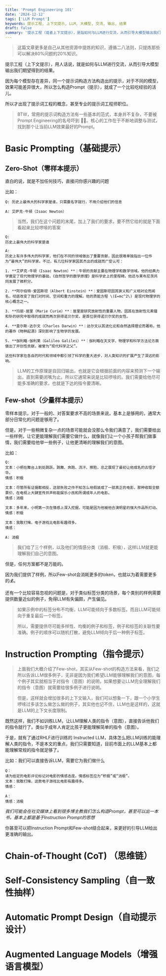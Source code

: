 ```yaml
---
title: 'Prompt Engineering 101'
date: '2024-12-12'
tags: ['LLM Prompt']
keywords: 提示工程, 上下文提示, LLM, 大模型, 交流, 输出, 结果
draft: false
summary: '提示工程（或者上下文提示），是指如何与LLM进行交流，从而引导大模型输出我们期望得到的结果'
---
```


> 这篇文章更多是自己从其他资源中提炼的知识，遵循二八法则，只提炼那些可以解决80%问题的20%知识。


提示工程（上下文提示），用人话说，就是如何与LLM进行交流，从而引导大模型输出我们期望得到的结果。

因为每个模型存在差异，同一个提示词构造方法构造出的提示，对于不同的模型，效果可能差异很大，所以怎么构造Prompt（提示），就成了一个比较吃经验的活儿。

所以才出现了提示词工程的概念，甚至专业的提示词工程师职位。

> BTW，常用的提示词构造方法有一些基本的范式，本身并不复杂，不要被Prompt Engineering的名号吓到 🤷‍♂️。核心的工作在于不断地调整与测试，找到那个让当前LLM效果最好的Prompt。

# Basic Prompting（基础提示）

## Zero-Shot（零样本提示）

直白的说，就是不加任何技巧，直接问你感兴趣的问题

比如：
```
Q: 历史上最伟大的科学家是谁，只需要名字就行，不用介绍他们的信息

A: 艾萨克·牛顿（Isaac Newton）
```

> 当然，我们在这个问题的末尾，加上了我们的要求，要不然它给的就是下面看起来比较啰嗦的答案

```
Q: 
历史上最伟大的科学家是谁

A: 
历史上有许多伟大的科学家，他们在不同的领域做出了重要贡献，因此很难单独指出一位作为“最伟大”的科学家。不过，有几位科学家因其杰出的成就而广受认可：

1. **艾萨克·牛顿（Isaac Newton）**：牛顿的贡献主要在物理学和数学领域。他的经典力学奠定了现代物理学的基础，《自然哲学的数学原理》是科学史上的里程碑。他还与莱布尼茨共同发展了微积分。

2. **阿尔伯特·爱因斯坦（Albert Einstein）**：爱因斯坦因其狭义和广义相对论而闻名，彻底改变了我们对时间、空间和重力的理解。他的质能方程 \(E=mc^2\) 是现代物理学的核心概念之一。

3. **玛丽·居里（Marie Curie）**：居里是研究放射性的重要人物，因其在放射性元素镭和钋的研究中取得的成就而两次获得诺贝尔奖，是首位获得诺贝尔奖的女性。

4. **查尔斯·达尔文（Charles Darwin）**：达尔文以其进化论和自然选择理论而著称，他的著作《物种起源》深刻影响了生物学的发展。

5. **伽利略·伽利莱（Galileo Galilei）**：伽利略在天文学、物理学和科学方法论方面做出了开创性贡献，被誉为“现代科学之父”。

这些科学家在各自的时代和领域中都引领了科学的重大进步，对人类知识的扩展产生了深远的影响。
```

> LLM的工作原理是自回归输出，也就是它会根据前面的内容来预测下一个输出，直到需要闭嘴为止。所以它通常来说是比较啰嗦的。我们需要给他尽可能多准确的要求，也就是下达的指令要清晰。

## Few-shot（少量样本提示）

零样本提示，对于一般的、对答案要求不高的场景来说，基本上是够用的，通常大部分日常化的问题是够用了。

但是，对于一些稍微复杂一点的场景可能就会没那么令我们满意了，我们需要给出一些样例，让它更能理解我们需要它做什么，就像我们让一个小孩子帮我们做事情，我们需要给他举一些例子，让他更清晰的理解我们的意图。

比如：
```
Q: 
文本：小明在舞台上到处跳跃，跳舞、奔跑、流汗、擦脸，总之展现了最初让他成名的古怪才华。 
情感：积极

文本：尽管所有证据都相反，这部失败之作不知怎么地假装成了一部真正的电影，那种收取全额票价、在电视上大肆宣传并声称能娱乐小孩和所谓成年人的电影。 
情感：消极

文本：多年来，小明第一次在情感上深入挖掘，可能是因为他被他合演明星的强大作品所打动。 
情感：积极

文本：我敢打赌，电子游戏比电影有趣得多。 
情感：

A: 消极

```

>  我们给了三个样例，以及他们的情感分类（消极、积极），这样LLM就更能理解我们自己的意图。

但是，任何方案都不是万能的。

因为我们提供了样例，所以Few-shot会消耗更多的token，也就以为着需要更多的💰。

还有一个比较容易忽视的问题是，对于类似标签分类的场景，每个类别的样例需要提供数量近似的例子，免得LLM有失偏颇，产生偏见。

> 如果示例中的标签分布不均衡，LLM可能倾向于多数标签。而且LLM可能倾向于重复最后一个标签。
> 
> 所以，需要提供尽可能多样性、均衡的例子和标签，例子和标签的关联性要准确。例子的顺序可以随机打散，避免LLM倾向于后一种例子标签。


# Instruction Prompting（指令提示）

> 上面我们大概介绍了Few-shot，其实从Few-shot的构造方法来看，我们之所以告诉LLM很多例子，无非是因为我们希望LLM能够理解我们的意图，每个例子其实就相当于对指令（意图）的说明，如果想要让LLM完全理解我们的指令（意图）就需要给很多例子进行说明。
> 
> 但是，这样就会增加很多的上下文输入，我们可以想象一下，跟一个小学生啰嗦过多该怎么做怎么做的例子，其实他也记不住，LLM也是这样的，这就是LLM的上下文长度限制。

既然这样，我们不如训练LLM，让LLM理解人类的指令（意图），直接告诉他我们的指令就行了。类似于成年人肯定比孩子更能理解简单的指令（意图）。

于是，就有了通过RHLF进行训练的 Instructed LLM，具体怎么把LLM训练的能理解人类的指令，不是本文的重点，我们只需要知道，目前市面上的LLM基本上都能理解常规的指令就足够了。

比如：我们可以直接告诉LLM，需要它为我们做什么
```
Q：
请为给定的电影评论标记对电影的情感态度。情感标签应为“积极”或“消极”。  
文本：我敢打赌，这款电子游戏比电影有趣得多。  
情感：

A：
情感：消极
```

*我们可能会在社交媒体上看到很多博主教我们怎么构造Prompt，甚至可以出一本书，基本上都是基于Instruction Prompt的思想*

你甚至可以把Instruction Prompt和Few-shot结合起来，来更好的引导LLM给出更准确的输出。



# Chain-of-Thought (CoT) （思维链）


# Self-Consistency Sampling（自一致性抽样）


# Automatic Prompt Design（自动提示设计）


# Augmented Language Models（增强语言模型）


